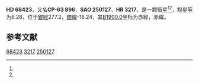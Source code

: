 {{Starbox begin
| name = HD 68423
}}
{{Starbox observe
| epoch = [[J2000.0|J2000.0]]
| constell = {{星座名待查}}<ref name=SIMBAD>{{cite web
 | url=http://simbad.u-strasbg.fr/simbad/sim-id?Ident=HR+3217
 | title=Pulsating variable Star
 | publisher=Centre de Données astronomiques de Strasbourg
 | work=SIMBAD
 | accessdate=2012-07-13
 | archive-date=2016-03-17
 | archive-url=https://web.archive.org/web/20160317082858/http://simbad.u-strasbg.fr/simbad/sim-id?Ident=HR+3217
 | dead-url=no
 }}</ref><ref name=DATA>{{cite web
 | url=http://vizier.u-strasbg.fr/viz-bin/VizieR-5?-out.add=.&-source=5050&-corr=PK=HR&-out.max=9999&HR=3217
 | title=VizieR Detailed Page
 | accessdate=2012-07-13
 | archive-date=2019-02-16
 | archive-url=https://web.archive.org/web/20190216115839/http://vizier.u-strasbg.fr/viz-bin/VizieR-5?-out.add=.&-source=5050&-corr=PK=HR&-out.max=9999&HR=3217
 | dead-url=no
 }}</ref>
| 星官 = 
| ra = {{RA|8|8|24.5}}<ref name=SIMBAD /><ref name=DATA />
| dec = {{DEC|-63|48|4}}<ref name=SIMBAD /><ref name=DATA />
| appmag_v = 6.28<ref name=SIMBAD /><ref name=DATA />
}}
{{Starbox character
| class = B6Ve<ref name=SIMBAD /><ref name=DATA />
| b-v = -0.06<ref name=SIMBAD /><ref name=DATA />
| u-b = <ref name=SIMBAD /><ref name=DATA />
| r-i = <ref name=SIMBAD /><ref name=DATA />
| variable = 
}}
{{Starbox astrometry
| radial_v = 
| prop_mo_ra = 30
| parallax = 
| p_error = 
}}
{{Starbox catalog
| names =CP-63 896，[[SAO星表|SAO]] 250127，[[HD星表|HD]] 68423，[[HR星表|HR]] 3217}}
{{Starbox reference |Simbad=HR+3217}}
{{Starbox end}}

'''HD 68423'''，又名'''CP-63 896'''，'''SAO 250127'''、'''HR 3217'''，是一颗恒星<ref name=SIMBAD /><ref name=DATA />，视星等为6.28，位于[[銀道座標系|銀經]]277.2，[[銀道座標系|銀緯]]-16.24，其[[B1900.0|B1900.0]]坐标为赤經{{RA|8|7|6.4}}，赤緯{{DEC|-63|-16.24|23}}。

== 参考文献 ==
{{reflist}}

{{star-stub}}

[[Category:HD和HDE天體|68423]]
[[Category:HR天體|3217]]
[[Category:SAO天體|250127]]
